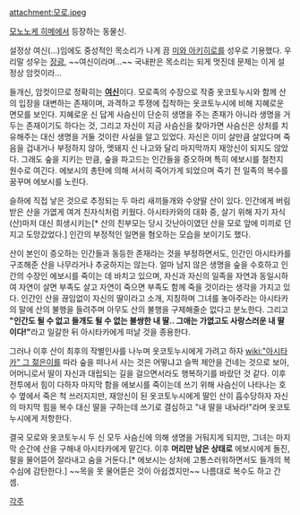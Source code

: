 {{{+1 '''モロの君''' }}}

attachment:모로.jpeg

[[모노노케 히메]]에서 등장하는 동물신. 

설정상 여신(...)임에도 중성적인 목소리가 나게 끔 [[미와 아키히로]]를 성우로 기용했다. 
우리말 성우는 [[장광]], ~~여신이라며...~~ 국내판은 목소리는 되게 멋진데 문제는 이게 설정상 암컷이라... 

들개신, 암컷이므로 정확히는 '''[[여신]]'''이다. 
모로족의 수장으로 작중 옷코토누시와 함께 산의 입장을 대변하는 존재이며, 과격하고 투쟁에 집착하는 옷코토누시에 비해 지혜로운 면모를 보인다. 
지혜로운 신 답게 사슴신이 단순히 생명을 주는 존재가 아니라 생명을 거두는 존재이기도 하다는 것, 그리고 자신이 지금 사슴신을 찾아가면 사슴신은 상처를 치유해주는 대신 생명을 거둘 것이란 사실을 알고 있었다. 자신은 이미 살만큼 살았다며 죽음을 겁내거나 부정하지 않아, 멧돼지 신 나고와 달리 마지막까지 재앙신이 되지도 않았다. 그래도 숲을 지키는 만큼, 숲을 파고드는 인간들을 증오하며 특히 에보시를 철천지 원수로 여긴다. 에보시의 총탄에 의해 서서히 죽어가게 되었으며 죽기 전 일족의 복수를 꿈꾸며 에보시를 노린다. 

슬하에 직접 낳은 것으로 추정되는 두 마리 새끼들개와 수양딸 산이 있다. 인간에게 버림받은 산을 가엾게 여겨 친자식처럼 키웠다. 
아시타카와의 대화 중, 살기 위해 자기 자식(산)마저 대신 희생시키는[* 산의 친부모는 당시 갓난아이였던 산을 모로 앞에 미끼로 던지고 도망갔었다.] 인간의 부정적인 일면을 혐오하는 모습을 보이기도 했다. 

산이 본인이 증오하는 인간들과 동등한 존재라는 것을 부정하면서도, 인간인 아시타카를 구조해준 산을 나무라거나 추궁하지는 않는다. 
얼마 남지 않은 생명을 숲을 수호하고 인간의 수장인 에보시를 죽이는 데 바치고 있으며, 자신과 자신의 일족을 자연과 동일시하여 자연이 살면 부족도 살고 자연이 죽으면 부족도 함께 죽을 것이라는 생각을 가지고 있다. 인간인 산을 끊임없이 자신의 딸이라고 소개, 지칭하며 그녀를 놓아주라는 아시타카의 말에 산의 불행을 들려주며 아무도 산의 불행을 구제해줄순 없다고 분노한다. 
그리고 '''"인간도 될 수 없고 들개도 될 수 없는 불쌍한 내 딸.. 그애는 가엾고도 사랑스러운 내 딸이다!"'''라고 일갈한 뒤 아시타카에게 떠날 것을 종용한다. 

그러나 이후 산이 최후의 작별인사를 나누며 옷코토누시에게 가려고 하자 [[wiki:"아시타카" 그 젊은이]]를 따라 숲을 떠나서 사는 것은 어떻냐고 슬쩍 제안을 건네는 것으로 보아, 어머니로서 딸이 자신과 대립되는 길을 걸으면서라도 행복하기를 바랐던 것 같다. 이후 전투에서 힘이 다하자 마지막 함을 에보시를 죽이는데 쓰기 위해 사슴신이 나타나는 호수 옆에서 죽은 척 쓰러지지만, 재앙신이 된 옷코토누시에게 딸인 산이 흡수당하자 자신의 마지막 힘을 복수 대신 딸을 구하는데 쓰기로 결심하고 "내 딸을 내놔라!"라며 옷코토누시에게 저항한다. 

결국 모로와 옷코토누시 두 신 모두 사슴신에 의해 생명을 거둬지게 되지만, 그녀는 마지막 순간에 산을 구해내 아시타카에게 맡긴다. 
이후 '''머리만 남은 상태로''' 에보시에게 돌진, 팔을 물어뜯어 잘라내고 숨을 거둔다.[* 에보시는 상처에 고통스러워하면서도 들개의 복수심에 감탄한다.] ~~목을 못 물어뜯은 것이 아쉽겠지만~~ 나름대로 복수도 하고 간 셈. 

[[각주]]

